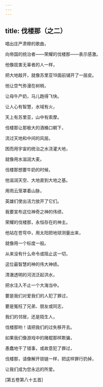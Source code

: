 ```yaml
---
---
---
```

title: 伐楼那（之二）
---




唱出庄严肃穆的歌曲，

向帝国的统治者——荣耀的伐楼那——表示感激。

他像戕害无辜者的人一样，

把大地敲开，就像苏里亚19面前铺开了一层皮。

他让空气弥漫在树梢，

让母牛产奶，马儿跑得飞快。

让人心有智慧，水域有火，

天上有苏里亚，山中有索摩。

伐楼那让那极大的酒桶口朝下，

流过天地和中间的风层。

困而用宇宙的统治之水浇灌大地，

就像用水滋润大麦。

伐楼那想要牛奶的时候，

他滋润天空、大地直到大地之基。

用雨云笼罩着山脉，

英雄们使出活力放开了它们。

我要宣布这位神奇之神的伟绩，

荣耀的伐楼那，永恒存在的神主。

他站在苍穹中，用太阳把地球测量出来，

就像用一个标度一般。

从来没有什么命令或阻止这一切，

这位最智慧的神的伟大神绩。

清澈透明的河流泛起洪水，

把水注入不止一个大海当中。

要是我们对爱我们的人犯了罪过，

要是冤枉了兄弟、朋友或同志，

我们的邻居，还是陌生人，

伐楼那哟！请把我们的过失移开去。

如果我们像游戏中的赌棍那样欺骗，

愚蠢地干了错事，或故意犯了罪过，

伐楼那，请像解开锁链一样，把这样罪行扔掉，

让我们成为您永远的所爱。

[第五卷第八十五首]